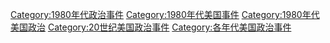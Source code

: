 [[Category:1980年代政治事件|Category:1980年代政治事件]]
[[Category:1980年代美国事件|Category:1980年代美国事件]]
[[Category:1980年代美国政治|Category:1980年代美国政治]]
[[Category:20世纪美国政治事件|Category:20世纪美国政治事件]]
[[Category:各年代美国政治事件|Category:各年代美国政治事件]]